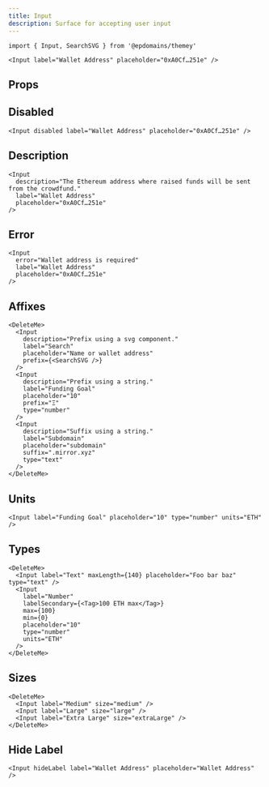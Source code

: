 ```yaml
---
title: Input
description: Surface for accepting user input
---
```


```tsx
import { Input, SearchSVG } from '@epdomains/themey'
```

```tsx live=true expand=true
<Input label="Wallet Address" placeholder="0xA0Cf…251e" />
```

## Props

<PropsTable sourceLink={sourceLink} types={types} />

## Disabled

```tsx live=true
<Input disabled label="Wallet Address" placeholder="0xA0Cf…251e" />
```

## Description

```tsx live=true
<Input
  description="The Ethereum address where raised funds will be sent from the crowdfund."
  label="Wallet Address"
  placeholder="0xA0Cf…251e"
/>
```

## Error

```tsx live=true
<Input
  error="Wallet address is required"
  label="Wallet Address"
  placeholder="0xA0Cf…251e"
/>
```

## Affixes

```tsx live=true
<DeleteMe>
  <Input
    description="Prefix using a svg component."
    label="Search"
    placeholder="Name or wallet address"
    prefix={<SearchSVG />}
  />
  <Input
    description="Prefix using a string."
    label="Funding Goal"
    placeholder="10"
    prefix="Ξ"
    type="number"
  />
  <Input
    description="Suffix using a string."
    label="Subdomain"
    placeholder="subdomain"
    suffix=".mirror.xyz"
    type="text"
  />
</DeleteMe>
```

## Units

```tsx live=true
<Input label="Funding Goal" placeholder="10" type="number" units="ETH" />
```

## Types

```tsx live=true
<DeleteMe>
  <Input label="Text" maxLength={140} placeholder="Foo bar baz" type="text" />
  <Input
    label="Number"
    labelSecondary={<Tag>100 ETH max</Tag>}
    max={100}
    min={0}
    placeholder="10"
    type="number"
    units="ETH"
  />
</DeleteMe>
```

## Sizes

```tsx live=true
<DeleteMe>
  <Input label="Medium" size="medium" />
  <Input label="Large" size="large" />
  <Input label="Extra Large" size="extraLarge" />
</DeleteMe>
```

## Hide Label

```tsx live=true
<Input hideLabel label="Wallet Address" placeholder="Wallet Address" />
```
